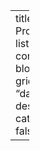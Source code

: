 ---
title: "My Projects"
listing: 
    contents: blog
    type: grid
    sort: "date desc"
    categories: false

---